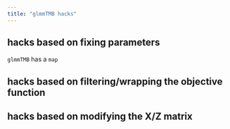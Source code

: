 ```yaml
---
title: "glmmTMB hacks"
---
```


## hacks based on fixing parameters

`glmmTMB` has a `map`

## hacks based on filtering/wrapping the objective function


## hacks based on modifying the X/Z matrix
